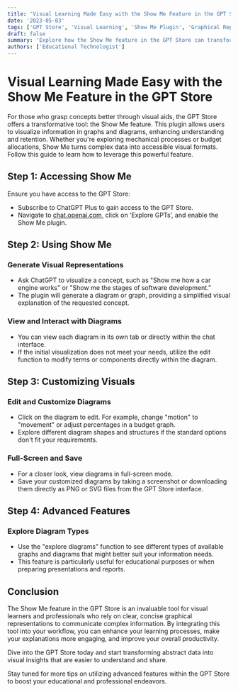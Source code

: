```yaml
---
title: 'Visual Learning Made Easy with the Show Me Feature in the GPT Store'
date: '2023-05-03'
tags: ['GPT Store', 'Visual Learning', 'Show Me Plugin', 'Graphical Representation']
draft: false
summary: 'Explore how the Show Me feature in the GPT Store can transform your learning and understanding through visual diagrams and graphs. This guide demonstrates how to access and customize visual data effectively.'
authors: ['Educational Technologist']
---
```


# Visual Learning Made Easy with the Show Me Feature in the GPT Store

For those who grasp concepts better through visual aids, the GPT Store offers a transformative tool: the Show Me feature. This plugin allows users to visualize information in graphs and diagrams, enhancing understanding and retention. Whether you're exploring mechanical processes or budget allocations, Show Me turns complex data into accessible visual formats. Follow this guide to learn how to leverage this powerful feature.

## Step 1: Accessing Show Me

Ensure you have access to the GPT Store:
- Subscribe to ChatGPT Plus to gain access to the GPT Store.
- Navigate to [chat.openai.com](https://chat.openai.com), click on ‘Explore GPTs’, and enable the Show Me plugin.

## Step 2: Using Show Me

### Generate Visual Representations
- Ask ChatGPT to visualize a concept, such as "Show me how a car engine works" or "Show me the stages of software development."
- The plugin will generate a diagram or graph, providing a simplified visual explanation of the requested concept.

### View and Interact with Diagrams
- You can view each diagram in its own tab or directly within the chat interface.
- If the initial visualization does not meet your needs, utilize the edit function to modify terms or components directly within the diagram.

## Step 3: Customizing Visuals

### Edit and Customize Diagrams
- Click on the diagram to edit. For example, change "motion" to "movement" or adjust percentages in a budget graph.
- Explore different diagram shapes and structures if the standard options don't fit your requirements.

### Full-Screen and Save
- For a closer look, view diagrams in full-screen mode.
- Save your customized diagrams by taking a screenshot or downloading them directly as PNG or SVG files from the GPT Store interface.

## Step 4: Advanced Features

### Explore Diagram Types
- Use the "explore diagrams" function to see different types of available graphs and diagrams that might better suit your information needs.
- This feature is particularly useful for educational purposes or when preparing presentations and reports.

## Conclusion

The Show Me feature in the GPT Store is an invaluable tool for visual learners and professionals who rely on clear, concise graphical representations to communicate complex information. By integrating this tool into your workflow, you can enhance your learning processes, make your explanations more engaging, and improve your overall productivity.

Dive into the GPT Store today and start transforming abstract data into visual insights that are easier to understand and share.

Stay tuned for more tips on utilizing advanced features within the GPT Store to boost your educational and professional endeavors.
